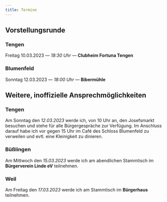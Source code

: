 ```yaml
---
title: Termine
---
```


## Vorstellungsrunde

### Tengen

Freitag 10.03.2023 — _18:30 Uhr_ — **Clubheim Fortuna Tengen**

### Blumenfeld

Sonntag 12.03.2023 — _18:00 Uhr_ — **Bibermühle**

## Weitere, inoffizielle Ansprechmöglichkeiten

### Tengen

Am Sonntag den _12.03.2023_ werde ich, von 10 Uhr an, den Josefsmarkt besuchen und stehe für alle Bürgergespräche zur Verfügung.
Im Anschluss darauf habe ich vor gegen 15 Uhr im Café des Schloss Blumenfeld zu verweilen und evtl. eine Kleinigkeit zu dinieren.

### Büßlingen

Am Mittwoch den _15.03.2023_ werde ich am abendlichen Stammtisch im **Bürgerverein Linde eV** teilnehmen.

### Weil

Am Freitag den _17.03.2023_ werde ich am Stammtisch im **Bürgerhaus** teilnehmen.
